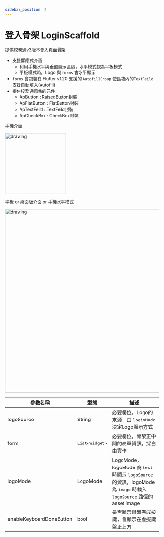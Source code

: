 ```yaml
---
sidebar_position: 4
---
```


# 登入骨架 LoginScaffold

提供校務通v3版本登入頁面骨架
 - 支援響應式介面
   - 利用手機水平與垂直顯示區隔，水平模式視為平板模式
   - 平板模式時，Logo 與 `forms` 會水平顯示
 - `forms` 會包裝在 Flutter v1.20 支援的 `AutofillGroup` 使區塊內的`TextFeild` 支援自動填入(Autofill)
 - 提供校務通風格的元件
   - ApButton : RaisedButton封裝
   - ApFlatButton : FlatButton封裝
   - ApTextFeild : TextFeild封裝
   - ApCheckBox : CheckBox封裝

 手機介面

 <img src="../../images/scaffolds/login/mobile.png" alt="drawing" width="200"/>

平板 or 桌面版介面 or 手機水平模式

 <img src="../../images/scaffolds/login/tablet.png" alt="drawing" width="600"/>

| 參數名稱                         | 型態                             | 描述                             |
| ------------------------------- | ------------------------------- | ------------------------------- |
| logoSource | String | 必要欄位，Logo的來源，由 `loginMode` 決定Logo顯示方式 |
| form | `List<Widget>` | 必要欄位，骨架正中間的表單資訊，採自由實作 |
| logoMode | LogoMode | LogoMode，logoMode 為 `text`時顯示 `logoSource` 的資訊，logoMode 為 `image` 時載入 `logoSource` 路徑的 asset image|
| enableKeyboardDoneButton | bool | 是否顯示鍵盤完成按鍵，會顯示在虛擬鍵盤正上方 |
